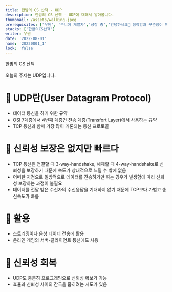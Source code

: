 ```yaml
---
title: 한밤의 CS 산책 - UDP
description: 한밤의 CS 산책 - UDP에 대해서 알아봅니다.
thumbnail: /assets/walking.jpeg
prerequisites: ['우원', '주니어 개발자','성장 중','안녕하세요👏 침착함과 꾸준함이 매력인 주니어 개발자 우원입니다.']
stacks: ['한밤의CS산책']
writer: 우원
date: '2022-08-01'
name: '20220801_1' 
lock: 'false'
---
```


한밤의 CS 산책<br></br>
오늘의 주제는 UDP입니다.

# 🧐 UDP란(User Datagram Protocol)

- 데이터 통신을 하기 위한 규약
- OSI 7계층에서 4번째 계층인 전송 계층(Transfort Layer)에서 사용하는 규약
- TCP 통신과 함께 가장 많이 거론되는 통신 프로토콜

# 🧩 신뢰성 보장은 없지만 빠르다

- TCP 통신은 연결할 때 3-way-handshake, 해제할 때 4-way-handshake로 신뢰성을 보장하기 때문에 속도가 상대적으로 느릴 수 밖에 없음
- 어떠한 지점으로 일방적으로 데이터를 전송하기만 하는 경우가 발생함에 따라 신뢰성 보장하는 과정이 불필요
- 데이터를 전달 받은 수신자의 수신응답을 기대하지 않기 때문에 TCP보다 가볍고 송신속도가 빠름

# 🧩 활용
- 스트리밍이나 음성 데이터 전송에 활용
- 온라인 게임의 서버-클라이언트 통신에도 사용

# 🧩 신뢰성 회복

- UDP도 충분히 프로그래밍으로 신뢰성 확보가 가능
- 효율과 신뢰성 사이의 간극을 좁히려는 시도가 있음

